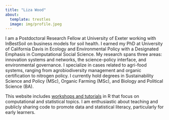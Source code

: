 ```yaml
---
title: "Liza Wood"
about:
  template: trestles
  image: img/profile.jpeg
---
```


I am a Postdoctoral Research Fellow at University of Exeter working with InBestSoil on business models for soil health. I earned my PhD at University of California Davis in Ecology and Environmental Policy with a Designated Emphasis in Computational Social Science. My research spans three areas: innovation systems and networks, the science-policy interface, and environmental governance. I specialize in cases related to agri-food systems, ranging from agrobiodiversity management and organic certification to nitrogen policy. I currently hold degrees in Sustainability Science and Policy (MSc), Organic Farming (MSc), and Biology and Political Science (BA).  


This website includes [workshops and tutorials](workshops.html) in R that focus on computational and statistical topics. I am enthusiastic about teaching and publicly sharing code to promote data and statistical literacy, particularly for early learners.
